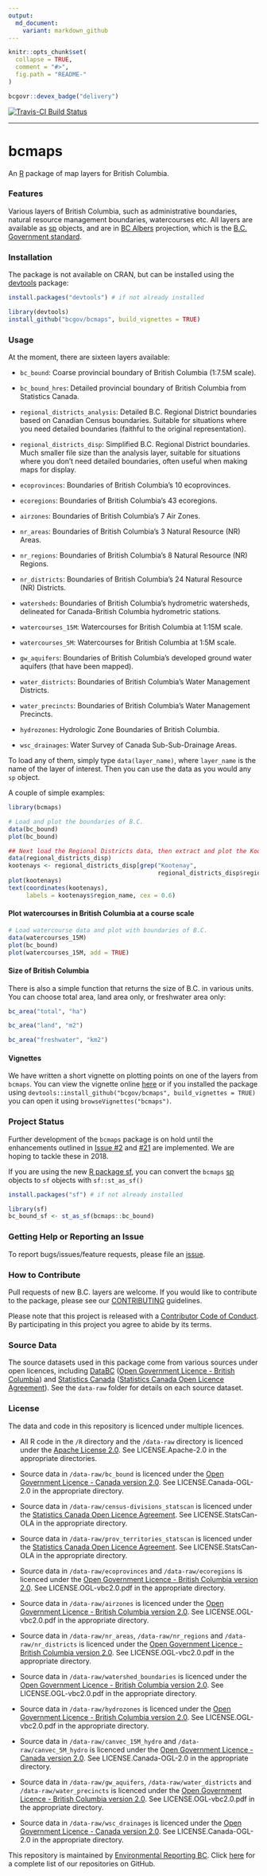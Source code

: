 ```yaml
---
output:
  md_document:
    variant: markdown_github
---
```


<!-- README.md is generated from README.Rmd. Please edit that file and re-knit-->

```r
knitr::opts_chunk$set(
  collapse = TRUE,
  comment = "#>",
  fig.path = "README-"
)
```

```r
bcgovr::devex_badge("delivery")
```

[![Travis-CI Build Status](https://travis-ci.org/bcgov/bcmaps.svg?branch=master)](https://travis-ci.org/bcgov/bcmaps)

---

# bcmaps

An [R](http://r-project.org) package of map layers for British Columbia.

### Features

Various layers of British Columbia, such as administrative boundaries, natural resource 
management boundaries, watercourses etc. All layers are available as [sp](http://cran.r-project.org/web/packages/sp/index.html) objects, and are in 
[BC Albers](http://spatialreference.org/ref/epsg/nad83-bc-albers/) projection, which is the [B.C. Government standard](https://www.for.gov.bc.ca/hts/risc/pubs/other/mappro/index.htm).

### Installation

The package is not available on CRAN, but can be installed using
the [devtools](https://github.com/hadley/devtools) package:

```r
install.packages("devtools") # if not already installed

library(devtools)
install_github("bcgov/bcmaps", build_vignettes = TRUE)

```

### Usage

At the moment, there are sixteen layers available:

- `bc_bound`: Coarse provincial boundary of British Columbia (1:7.5M scale).

- `bc_bound_hres`: Detailed provincial boundary of British Columbia from Statistics Canada.

- `regional_districts_analysis`: Detailed B.C. Regional District boundaries based on Canadian Census boundaries. Suitable for situations where you need detailed boundaries (faithful to the original representation).

- `regional_districts_disp`: Simplified B.C. Regional District boundaries. Much smaller file size than the analysis layer, suitable for situations where you don't need detailed boundaries, often useful when making maps for display.

- `ecoprovinces`: Boundaries of British Columbia's 10 ecoprovinces.

- `ecoregions`: Boundaries of British Columbia's 43 ecoregions.

- `airzones`: Boundaries of British Columbia's 7 Air Zones.

- `nr_areas`: Boundaries of British Columbia's 3 Natural Resource (NR) Areas.

- `nr_regions`: Boundaries of British Columbia's 8 Natural Resource (NR) Regions.

- `nr_districts`: Boundaries of British Columbia's 24 Natural Resource (NR) Districts.

- `watersheds`: Boundaries of British Columbia's hydrometric watersheds, delineated for Canada-British Columbia hydrometric stations.

- `watercourses_15M`: Watercourses for British Columbia at 1:15M scale.

- `watercourses_5M`: Watercourses for British Columbia at 1:5M scale.

- `gw_aquifers`: Boundaries of British Columbia's developed ground water aquifers (that have been mapped).

- `water_districts`: Boundaries of British Columbia's Water Management Districts.

- `water_precincts`: Boundaries of British Columbia's Water Management Precincts.

- `hydrozones`: Hydrologic Zone Boundaries of British Columbia.

- `wsc_drainages`: Water Survey of Canada Sub-Sub-Drainage Areas.

To load any of them, simply type `data(layer_name)`, where `layer_name` is the 
name of the layer of interest. Then you can use the data as you would any `sp`
object. 

A couple of simple examples:

```r
library(bcmaps)

# Load and plot the boundaries of B.C.
data(bc_bound)
plot(bc_bound)

## Next load the Regional Districts data, then extract and plot the Kootenays
data(regional_districts_disp)
kootenays <- regional_districts_disp[grep("Kootenay", 
                                          regional_districts_disp$region_name), ]
plot(kootenays)
text(coordinates(kootenays), 
     labels = kootenays$region_name, cex = 0.6)
```

#### Plot watercourses in British Columbia at a course scale 

```r

# Load watercourse data and plot with boundaries of B.C.
data(watercourses_15M)
plot(bc_bound)
plot(watercourses_15M, add = TRUE)
```

#### Size of British Columbia

There is also a simple function that returns the size of B.C. in various units. You can choose total area, land area only, or freshwater area only:

```r
bc_area("total", "ha")

bc_area("land", "m2")

bc_area("freshwater", "km2")
```

#### Vignettes

We have written a short vignette on plotting points on one of the layers from `bcmaps`.
You can view the vignette online [here](/vignettes/add_points.md) or if you installed the package using `devtools::install_github("bcgov/bcmaps", build_vignettes = TRUE)` you can open it using `browseVignettes("bcmaps")`.


### Project Status

Further development of the `bcmaps` package is on hold until the enhancements outlined in
[Issue #2](https://github.com/bcgov/bcmaps/issues/2) and [#21](https://github.com/bcgov/bcmaps/issues/21) are implemented. We are hoping to tackle these in 2018.

If you are using the new [R package sf](https://cran.r-project.org/web/packages/sf/index.html), you can convert the `bcmaps` [sp](https://cran.r-project.org/web/packages/sp/index.html) objects to `sf` objects with `sf::st_as_sf()`


```r
install.packages("sf") # if not already installed

library(sf)
bc_bound_sf <- st_as_sf(bcmaps::bc_bound)

```


### Getting Help or Reporting an Issue

To report bugs/issues/feature requests, please file an [issue](https://github.com/bcgov/bcmaps/issues/).

### How to Contribute

Pull requests of new B.C. layers are welcome.
If you would like to contribute to the package, please see our 
[CONTRIBUTING](CONTRIBUTING.md) guidelines.

Please note that this project is released with a [Contributor Code of Conduct](CODE_OF_CONDUCT.md). By participating in this project you agree to abide by its terms.

### Source Data
The source datasets used in this package come from various sources under open licences, including [DataBC](http://data.gov.bc.ca) ([Open Government Licence - British Columbia](http://www2.gov.bc.ca/gov/content?id=A519A56BC2BF44E4A008B33FCF527F61)) and [Statistics Canada](http://www.statcan.gc.ca/start-debut-eng.html) ([Statistics Canada Open Licence Agreement](http://www.statcan.gc.ca/eng/reference/licence-eng)). See the `data-raw` folder for details on each source dataset.

### License

The data and code in this repository is licenced under multiple licences.

-   All R code in the `/R` directory and the `/data-raw` directory is licenced under the [Apache License 2.0](http://www.apache.org/licenses/LICENSE-2.0.html). See LICENSE.Apache-2.0 in the appropriate directories.

-   Source data in `/data-raw/bc_bound` is licenced under the [Open Government Licence - Canada version 2.0](http://open.canada.ca/en/open-government-licence-canada). See LICENSE.Canada-OGL-2.0 in the appropriate directory.

-   Source data in `/data-raw/census-divisions_statscan` is licenced under the [Statistics Canada Open Licence Agreement](http://www.statcan.gc.ca/eng/reference/licence-eng). See LICENSE.StatsCan-OLA in the appropriate directory.

-   Source data in `/data-raw/prov_territories_statscan` is licenced under the [Statistics Canada Open Licence Agreement](http://www.statcan.gc.ca/eng/reference/licence-eng). See LICENSE.StatsCan-OLA in the appropriate directory.

-   Source data in `/data-raw/ecoprovinces` and `/data-raw/ecoregions` is licenced under the [Open Government Licence - British Columbia version 2.0](http://www2.gov.bc.ca/gov/content?id=A519A56BC2BF44E4A008B33FCF527F61). See LICENSE.OGL-vbc2.0.pdf in the appropriate directory.

- Source data in `/data-raw/airzones` is licenced under the [Open Government Licence - British Columbia version 2.0](http://www2.gov.bc.ca/gov/content?id=A519A56BC2BF44E4A008B33FCF527F61). See LICENSE.OGL-vbc2.0.pdf in the appropriate directory.

- Source data in `/data-raw/nr_areas`, `/data-raw/nr_regions` and `/data-raw/nr_districts` is licenced under the [Open Government Licence - British Columbia version 2.0](http://www2.gov.bc.ca/gov/content?id=A519A56BC2BF44E4A008B33FCF527F61). See LICENSE.OGL-vbc2.0.pdf in the appropriate directory.

- Source data in `/data-raw/watershed_boundaries` is licenced under the [Open Government Licence - British Columbia version 2.0](http://www2.gov.bc.ca/gov/content?id=A519A56BC2BF44E4A008B33FCF527F61). See LICENSE.OGL-vbc2.0.pdf in the appropriate directory.

- Source data in `/data-raw/hydrozones` is licenced under the [Open Government Licence - British Columbia version 2.0](http://www2.gov.bc.ca/gov/content?id=A519A56BC2BF44E4A008B33FCF527F61). See LICENSE.OGL-vbc2.0.pdf in the appropriate directory.

- Source data in `/data-raw/canvec_15M_hydro` and `/data-raw/canvec_5M_hydro` is licenced under the [Open Government Licence - Canada version 2.0](http://open.canada.ca/en/open-government-licence-canada). See LICENSE.Canada-OGL-2.0 in the appropriate directory.

- Source data in `/data-raw/gw_aquifers`, `/data-raw/water_districts` and `/data-raw/water_precincts` is licenced under the [Open Government Licence - British Columbia version 2.0](http://www2.gov.bc.ca/gov/content?id=A519A56BC2BF44E4A008B33FCF527F61). See LICENSE.OGL-vbc2.0.pdf in the appropriate directory.

- Source data in `/data-raw/wsc_drainages` is licenced under the [Open Government Licence - Canada version 2.0](http://open.canada.ca/en/open-government-licence-canada). See LICENSE.Canada-OGL-2.0 in the appropriate directory.


This repository is maintained by [Environmental Reporting BC](http://www2.gov.bc.ca/gov/content?id=FF80E0B985F245CEA62808414D78C41B). Click [here](https://github.com/bcgov/EnvReportBC-RepoList) for a complete list of our repositories on GitHub.
